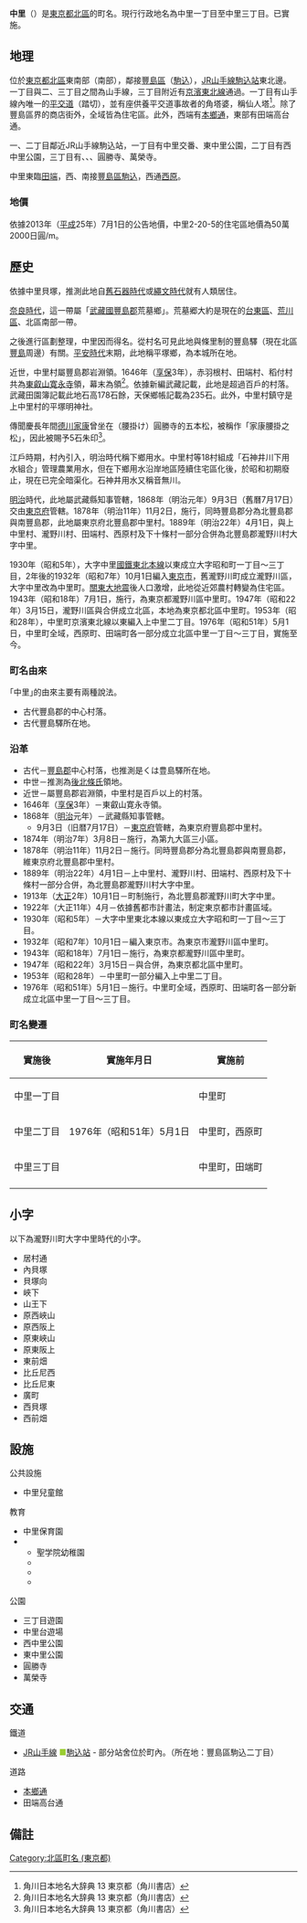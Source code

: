 {{Pathnav|日本|東京都|[[北區_(東京都)|北區]]|'''中里'''|hide=y|frame=1}}
{{Infobox Settlement
|official_name = 中里
|settlement_type = [[町|町]]
|native_name =
|image_skyline = Seigakuin Junior & Senior High School.JPG
|imagesize = 250px
|image_caption = 聖學院中學校、高等學校
|image_flag =
|image_seal =
| image_map =
| map_caption = 中里的位置
|pushpin_map = Tokyo city
|latd=35|latm=44|lats=26.33|latNS=N
|longd=139|longm=45|longs=3.61|longEW=E
|subdivision_type = [[國家|國家]]
|subdivision_name = [[File:Flag_of_Japan.svg|border]] [[日本|日本]]
|subdivision_type1 = [[都道府縣|都道府縣]]
|subdivision_name1 = [[File:Flag_of_Tokyo_Prefecture.svg|25px]] [[東京都|東京都]]
|subdivision_type2 = [[東京都特別區|特別區]]
|subdivision_name2 = [[File:Flag_of_Kita,_Tokyo.svg|25px]] [[北區_(東京都)|北區]]
|subdivision_type3 = [[地區|地區]]
|subdivision_name3 = {{link-ja|瀧野川區|滝野川区|瀧野川地區}}
|established_title =
|established_date =
|government_type =
|leader_title =
|leader_name =
|area_magnitude =
|area_total_sq_mi =
|area_total_km2 = 0.318
|area_land_sq_mi =
|area_land_km2 =
|area_urban_sq_mi =
|area_urban_km2 =
|area_metro_km2 =
|area_metro_sq_mi =
|population_as_of= 2014年（平成26年）9月1日
|population_footnotes = <ref>[http://www.city.kita.tokyo.jp/docs/digital/1108/atts/110811/attachment/attachment.xls 世帯と人口｜東京都北区] {{webarchive|url=https://web.archive.org/web/20140913102431/http://www.city.kita.tokyo.jp/docs/digital/1108/atts/110811/attachment/attachment.xls |date=2014-09-13 }}</ref>
|population_total = 6572
|population_urban =
|population_metro =
|population_density_sq_mi =
|population_density_km2 = auto
| timezone = [[日本標準時間|JST]]
| utc_offset = +9
|timezone_DST =
|utc_offset_DST =
|elevation_footnotes=
|elevation_m =
|elevation_ft =
|postal_code_type = [[郵遞區號|郵遞區號]]
|postal_code = 114-0015（{{link-ja|王子郵便局|王子郵便局}}管區）
|area_code = 03（東京MA）
|registration_plate = 練馬
|website =
|footnotes = ※座標在聖學院中學校、高等學校
}}
'''中里'''（{{jpn|j=中里|hg=なかざと|rm=Nakazato|f=y}}）是[[東京都|東京都]][[北區_(東京都)|北區]]的町名。現行行政地名為中里一丁目至中里三丁目。已實施{{link-ja|住居表示|住居表示}}。

== 地理 ==
位於[[東京都|東京都]][[北區_(東京都)|北區]]東南部（{{link-ja|瀧野川區|滝野川区|瀧野川地區}}南部），鄰接[[豐島區|豐島區]]（[[駒込|駒込]]），[[東日本旅客鐵道|JR]][[山手線|山手線]][[駒込站|駒込站]]東北邊。一丁目與二、三丁目之間為山手線，三丁目附近有[[京濱東北線|京濱東北線]]通過。一丁目有山手線內唯一的[[平交道|平交道]]（踏切），並有座供養平交道事故者的角塔婆，稱仙人塔<ref name="kadokawa">角川日本地名大辞典 13 東京都（角川書店）</ref>。除了豐島區界的商店街外，全域皆為住宅區。此外，西端有[[本鄉通_(東京都)|本鄉通]]，東部有田端高台通。

一、二丁目鄰近JR山手線駒込站，一丁目有{{link-ja|瀧野川警察署|滝野川警察署}}中里交番、東中里公園，二丁目有西中里公園，三丁目有{{link-ja|聖學院小學校|聖学院小学校}}、{{link-ja|聖學院中學校、高等學校|聖学院中学校・高等学校}}、{{link-ja|女子聖學院中學校、高等學校|女子聖学院中学校・高等学校}}、圓勝寺、萬榮寺。

中里東臨[[田端|田端]]，西、南接[[豐島區|豐島區]][[駒込|駒込]]，西通[[西原_(東京都北區)|西原]]。

=== 地價 ===
依據2013年（[[平成|平成]]25年）7月1日的公告地價，中里2-20-5的住宅區地價為50萬2000日圓/m{{sup|2}}。

== 歷史 ==
依據中里貝塚，推測此地自[[日本舊石器時代|舊石器時代]]或[[繩文時代|繩文時代]]就有人類居住。

[[奈良時代|奈良時代]]，這一帶屬「[[武藏國|武藏國]][[豐島郡_(武藏國)|豐島郡]]荒墓鄉」。荒墓郷大約是現在的[[台東區|台東區]]、[[荒川區|荒川區]]、北區南部一帶。

之後進行{{link-ja|條里制|条里制}}區劃整理，中里因而得名。從村名可見此地與條里制的豐島驛（現在北區[[豐島_(東京都北區)|豐島]]周邊）有關。[[平安時代|平安時代]]末期，此地稱平塚鄉，為{{link-ja|豐島氏|豊島氏}}本城{{link-ja|平塚城|平塚城}}所在地。

近世，中里村屬豐島郡岩淵領。1646年（[[享保|享保]]3年），赤羽根村、田端村、稻付村共為[[寛永寺|東叡山寛永寺]]領，幕末為{{link-ja|圓勝寺 (東京都北區)|円勝寺 (東京都北区)|圓勝寺}}領<ref name="kadokawa">角川日本地名大辞典 13 東京都（角川書店）</ref>。依據新編武藏記載，此地是超過百戶的村落。武藏田園簿記載此地石高178石餘，天保鄉帳記載為235石。此外，中里村鎮守是上中里村的平塚明神社。

傳聞慶長年間[[德川家康|德川家康]]曾坐在（腰掛け）圓勝寺的五本松，被稱作「家康腰掛之松」，因此被賜予5石朱印<ref name="kadokawa">角川日本地名大辞典 13 東京都（角川書店）</ref>。

江戶時期，村內引入{{link-ja|石神井用水|石神井用水}}，明治時代稱下鄉用水。中里村等18村組成「石神井川下用水組合」管理農業用水，但在下鄉用水沿岸地區陸續住宅區化後，於昭和初期廢止，現在已完全暗渠化。石神井用水又稱音無川。

[[明治|明治]]時代，此地屬武藏縣知事管轄，1868年（明治元年）9月3日（舊曆7月17日）交由[[東京府|東京府]]管轄。1878年（明治11年）11月2日，{{link-ja|郡區町村制|郡区町村制}}施行，同時豐島郡分為北豐島郡與南豐島郡，此地屬東京府北豐島郡中里村。1889年（明治22年）4月1日，與上中里村、瀧野川村、田端村、西原村及下十條村一部分合併為北豐島郡瀧野川村大字中里。

1930年（昭和5年），大字中里[[日本國有鐵道|國鐵]][[東北本線|東北本線]]以東成立大字昭和町一丁目～三丁目，2年後的1932年（昭和7年）10月1日編入[[東京市|東京市]]，舊瀧野川町成立瀧野川區，大字中里改為中里町。[[關東大地震|關東大地震]]後人口激增，此地從近郊農村轉變為住宅區。1943年（昭和18年）7月1日，{{link-ja|東京都制|東京都制}}施行，為東京都瀧野川區中里町。1947年（昭和22年）3月15日，瀧野川區與{{link-ja|王子區|王子区}}合併成立北區，本地為東京都北區中里町。1953年（昭和28年），中里町京濱東北線以東編入上中里二丁目。1976年（昭和51年）5月1日，中里町全域，西原町、田端町各一部分成立北區中里一丁目～三丁目，實施{{link-ja|住居表示|住居表示}}至今。

=== 町名由來 ===
｢中里｣的由來主要有兩種說法。
* 古代豐島郡的中心村落。
* 古代豐島驛所在地。

=== 沿革 ===
* 古代－[[豐島郡_(武藏國)|豐島郡]]中心村落，也推測是くは豊島驛所在地。
* 中世－推測為[[後北條氏|後北條氏]]領地。
* 近世－屬豐島郡岩淵領，中里村是百戶以上的村落。
* 1646年（[[享保|享保]]3年）－東叡山寛永寺領。
* 1868年（[[明治|明治]]元年）－武藏縣知事管轄。
** 9月3日（旧暦7月17日）－[[東京府|東京府]]管轄，為東京府豐島郡中里村。
* 1874年（明治7年）3月8日－{{link-ja|大區小區制|大区小区制}}施行，為第九大區三小區。
* 1878年（明治11年）11月2日－{{link-ja|郡區町村制|郡区町村制}}施行。同時豐島郡分為北豐島郡與南豐島郡，維東京府北豐島郡中里村。
* 1889年（明治22年）4月1日－上中里村、瀧野川村、田端村、西原村及下十條村一部分合併，為北豐島郡瀧野川村大字中里。
* 1913年（[[大正|大正]]2年）10月1日－町制施行，為北豐島郡瀧野川町大字中里。
* 1922年（大正11年）4月－依據舊都市計畫法，制定東京都市計畫區域。
* 1930年（昭和5年）－大字中里東北本線以東成立大字昭和町一丁目～三丁目。
* 1932年（昭和7年）10月1日－編入東京市。為東京市瀧野川區中里町。
* 1943年（昭和18年）7月1日－{{link-ja|東京都制|東京都制}}施行，為東京都瀧野川區中里町。
* 1947年（昭和22年）3月15日－與{{link-ja|王子區|王子区}}合併，為東京都北區中里町。
* 1953年（昭和28年）－中里町一部分編入上中里二丁目。
* 1976年（昭和51年）5月1日－{{link-ja|住居表示|住居表示}}施行。中里町全域，西原町、田端町各一部分新成立北區中里一丁目～三丁目。

=== 町名變遷 ===
{| class="wikitable"
|-
!實施後
!實施年月日
!實施前
|-
|中里一丁目
| rowspan="3" |1976年（昭和51年）5月1日
|中里町
|-
|中里二丁目
|中里町，西原町
|-
|中里三丁目
|中里町，田端町
|-
|}

== 小字 ==
以下為瀧野川町大字中里時代的小字。
* 居村通
* 內貝塚
* 貝塚向
* 峽下
* 山王下
* 原西峽山
* 原西阪上
* 原東峽山
* 原東阪上
* 東前畑
* 比丘尼西
* 比丘尼東
* 廣町
* 西貝塚
* 西前畑

== 設施 ==
; 公共設施
* 中里兒童館
; 教育
* 中里保育園
* {{link-ja|學校法人聖學院|学校法人聖学院}}
** 聖学院幼稚園
** {{link-ja|聖學院小學校|聖学院小学校}}
** {{link-ja|聖學院中學校、高等學校|聖学院中学校・高等学校}}
** {{link-ja|女子聖學院中學校、高等學校|女子聖学院中学校・高等学校}}
; 公園
* 三丁目遊園
* 中里台遊場
* 西中里公園
* 東中里公園
* 圓勝寺
* 萬榮寺

== 交通 ==
; 鐵道
* [[東日本旅客鐵道|JR]][[山手線|山手線]] <span style="color:yellowgreen">■</span>[[駒込站|駒込站]] - 部分站舍位於町內。（所在地：豐島區駒込二丁目）
; 道路
* [[本鄉通_(東京都)|本鄉通]]
* 田端高台通

== 備註 ==
{{Reflist}}

{{東京都北區的町名}}
{{DEFAULTSORT:Nakazato}}
[[Category:北區町名_(東京都)|Category:北區町名 (東京都)]]
